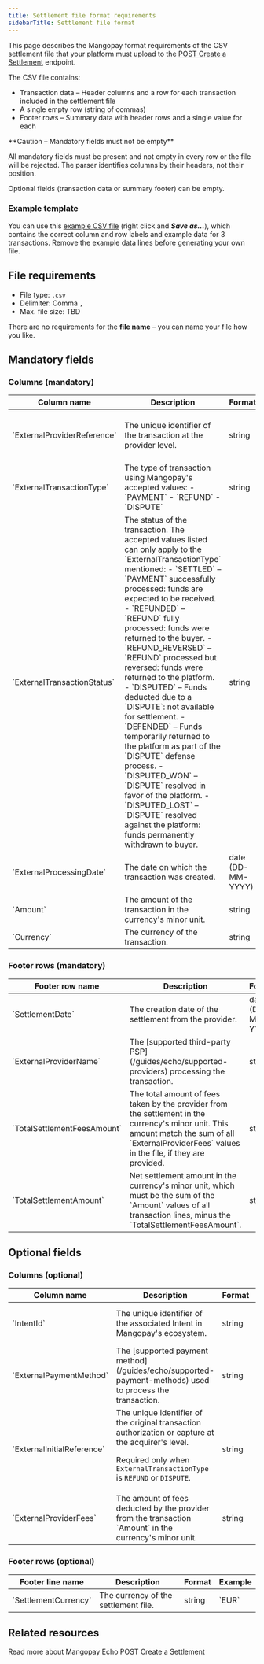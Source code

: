 ```yaml
---
title: Settlement file format requirements
sidebarTitle: Settlement file format
---
```


This page describes the Mangopay format requirements of the CSV settlement file that your platform must upload to the [POST Create a Settlement](/api-reference/settlements/create-settlement) endpoint.

The CSV file contains: 
- Transaction data – Header columns and a row for each transaction included in the settlement file
- A single empty row (string of commas)
- Footer rows – Summary data with header rows and a single value for each

<Warning>
**Caution – Mandatory fields must not be empty**

All mandatory fields must be present and not empty in every row or the file will be rejected. The parser identifies columns by their headers, not their position.

Optional fields (transaction data or summary footer) can be empty.
</Warning>

### Example template

You can use this [example CSV file](https://raw.githubusercontent.com/Mangopay/docs/refs/heads/main/guides/echo/Example_Mangopay_Settlement_File.csv) (right click and ***Save as...***), which contains the correct column and row labels and example data for 3 transactions. Remove the example data lines before generating your own file. 

## File requirements 

- File type: `.csv`
- Delimiter: Comma `,`
- Max. file size: TBD

There are no requirements for the **file name** – you can name your file how you like.

## Mandatory fields

### Columns (mandatory)

<table>
<thead>
<tr>
<th class="header">Column name</th>
<th class="header">Description</th>
<th class="header">Format</th>
<th class="header">Example</th>
</tr>
</thead>
<tbody>
<tr>
<td class="table-content">
`ExternalProviderReference`
</td>
<td class="table-content">
The unique identifier of the transaction at the provider level.
</td>
<td class="table-content">
string
</td>
<td class="table-content">
`auth-stripe-633781e6-bb10-4484-8a29-ff6da7d7464a`
</td>
</tr>
<tr>
<td class="table-content">
`ExternalTransactionType`
</td>
<td class="table-content">
The type of transaction using Mangopay's accepted values:
- `PAYMENT`
- `REFUND`
- `DISPUTE`
</td>
<td class="table-content">
string
</td>
<td class="table-content">
`PAYMENT`
</td>
</tr>
<tr>
<td class="table-content">
`ExternalTransactionStatus`
</td>
<td class="table-content">
The status of the transaction. The accepted values listed can only apply to the `ExternalTransactionType` mentioned:
- `SETTLED` – `PAYMENT` successfully processed: funds are expected to be received.
- `REFUNDED` – `REFUND` fully processed: funds were returned to the buyer.
- `REFUND_REVERSED` – `REFUND` processed but reversed: funds were returned to the platform.
- `DISPUTED` – Funds deducted due to a `DISPUTE`: not available for settlement.
- `DEFENDED` – Funds temporarily returned to the platform as part of the `DISPUTE` defense process.
- `DISPUTED_WON` – `DISPUTE` resolved in favor of the platform.
- `DISPUTED_LOST` – `DISPUTE` resolved against the platform: funds permanently withdrawn to buyer.
</td>
<td class="table-content">
string
</td>
<td class="table-content">
`SETTLED`
</td>
</tr>
<tr>
<td class="table-content">
`ExternalProcessingDate`
</td>
<td class="table-content">
The date on which the transaction was created.
</td>
<td class="table-content">
date (DD-MM-YYYY)
</td>
<td class="table-content">
`19-06-2025`
</td>
</tr>
<tr>
<td class="table-content">
`Amount`
</td>
<td class="table-content">
The amount of the transaction in the currency's minor unit.
</td>
<td class="table-content">
string
</td>
<td class="table-content">
`50000` (500)
</td>
</tr>
<tr>
<td class="table-content">
`Currency`
</td>
<td class="table-content">
The currency of the transaction.
</td>
<td class="table-content">
string
</td>
<td class="table-content">
`EUR`
</td>
</tr>
</tbody>
</table>

### Footer rows (mandatory)

<table>
<thead>
<tr>
<th class="header">Footer row name</th>
<th class="header">Description</th>
<th class="header">Format</th>
<th class="header">Example</th>
</tr>
</thead>
<tbody>
<tr>
<td class="table-content">
`SettlementDate`
</td>
<td class="table-content">
The creation date of the settlement from the provider.
</td>
<td class="table-content">
date (DD-MM-YYYY)
</td>
<td class="table-content">
`19-06-2025`
</td>
</tr>
<tr>
<td class="table-content">
`ExternalProviderName`
</td>
<td class="table-content">
The [supported third-party PSP](/guides/echo/supported-providers) processing the transaction.
</td>
<td class="table-content">
string
</td>
<td class="table-content">
`Stripe`
</td>
</tr>
<tr>
<td class="table-content">
`TotalSettlementFeesAmount`
</td>
<td class="table-content">
The total amount of fees taken by the provider from the settlement in the currency's minor unit. This amount match the sum of all `ExternalProviderFees` values in the file, if they are provided.
</td>
<td class="table-content">
string
</td>
<td class="table-content">
`500`
</td>
</tr>
<tr>
<td class="table-content">
`TotalSettlementAmount`
</td>
<td class="table-content">
Net settlement amount in the currency's minor unit, which must be the sum of the `Amount` values of all transaction lines, minus the `TotalSettlementFeesAmount`.
</td>
<td class="table-content">
string
</td>
<td class="table-content">
`50000`
</td>
</tr>
</tbody>
</table>

## Optional fields

### Columns (optional)

<table>
<thead>
<tr>
<th class="header">Column name</th>
<th class="header">Description</th>
<th class="header">Format</th>
<th class="header">Example</th>
</tr>
</thead>
<tbody>
<tr>
<td class="table-content">
`IntentId`
</td>
<td class="table-content">
The unique identifier of the associated Intent in Mangopay's ecosystem.
</td>
<td class="table-content">
string
</td>
<td class="table-content">
`int_01978259-e06b-758c-8cd5-888cee9dd669`
</td>
</tr>
<tr>
<td class="table-content">
`ExternalPaymentMethod`
</td>
<td class="table-content">
The [supported payment method](/guides/echo/supported-payment-methods) used to process the transaction.
</td>
<td class="table-content">
string
</td>
<td class="table-content">
`PAYPAL`
</td>
</tr>
<tr>
<td class="table-content">
`ExternalInitialReference`
</td>
<td class="table-content">
The unique identifier of the original transaction authorization or capture at the acquirer's level.

Required only when `ExternalTransactionType` is `REFUND` or `DISPUTE`.
</td>
<td class="table-content">
string
</td>
<td class="table-content">
`capture-stripe-d5fad854-117c-4b1a-bf15-d8e2846749c7`
</td>
</tr>
<tr>
<td class="table-content">
`ExternalProviderFees`
</td>
<td class="table-content">
The amount of fees deducted by the provider from the transaction `Amount` in the currency's minor unit.
</td>
<td class="table-content">
string
</td>
<td class="table-content">
`150`
</td>
</tr>
</tbody>
</table>

### Footer rows (optional)

<table>
<thead>
<tr>
<th class="header">Footer line name</th>
<th class="header">Description</th>
<th class="header">Format</th>
<th class="header">Example</th>
</tr>
</thead>
<tbody>
<tr>
<td class="table-content">
`SettlementCurrency`
</td>
<td class="table-content">
The currency of the settlement file.
</td>
<td class="table-content">
string
</td>
<td class="table-content">
`EUR`
</td>
</tr>
</tbody>
</table>

## Related resources

<CardGroup col={2}> 
<Card title="Guides" href="/guides/echo">
Read more about Mangopay Echo
</Card>
<Card title="Endpoints" href="/api-reference/settlements/create-settlement">
POST Create a Settlement
</Card>
</CardGroup>